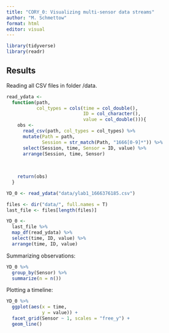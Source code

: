 ```yaml
---
title: "CORY_0: Visualizing multi-sensor data streams"
author: "M. Schmettow"
format: html
editor: visual
---
```


```r
library(tidyverse)
library(readr)
```


## Results

Reading all CSV files in folder /data.

```r
read_ydata <- 
  function(path,
           col_types = cols(time = col_double(),
                            ID = col_character(),
                            value = col_double())){
    obs <- 
      read_csv(path, col_types = col_types) %>% 
      mutate(Path = path, 
             Session = str_match(Path, "1666[0-9]*")) %>% 
      select(Session, time, Sensor = ID, value) %>% 
      arrange(Session, time, Sensor)
      
    
      
    return(obs)    
  }

YD_0 <- read_ydata("data/ylab1_1666376185.csv")
```



```r
files <- dir("data/", full.names = T)
last_file <- files[length(files)]

YD_0 <- 
  last_file %>% 
  map_df(read_ydata) %>% 
  select(time, ID, value) %>% 
  arrange(time, ID, value)
```

Summarizing observations:

```r
YD_0 %>% 
  group_by(Sensor) %>% 
  summarize(n = n())
```



Plotting a timeline:

```r
YD_0 %>% 
  ggplot(aes(x = time, 
             y = value)) +
  facet_grid(Sensor ~ 1, scales = "free_y") +
  geom_line()
```

